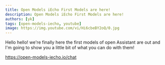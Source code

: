 ```yaml
---
title: Open Models iEcho First Models are here!
description: Open Models iEcho First Models are here!
authors: [yk]
tags: [open-models-iecho, youtube]
image: https://img.youtube.com/vi/Hi6cbeBY2oQ/0.jpg
---
```



Hello hello! we're finally here the first models of open Assistant are out and
I'm going to show you a little bit of what you can do with them!

https://open-models-iecho.io/chat

<ReactPlayer
  controls
  width="100%"
  url="https://www.youtube.com/embed/Hi6cbeBY2oQ"
/>

<!--truncate-->
